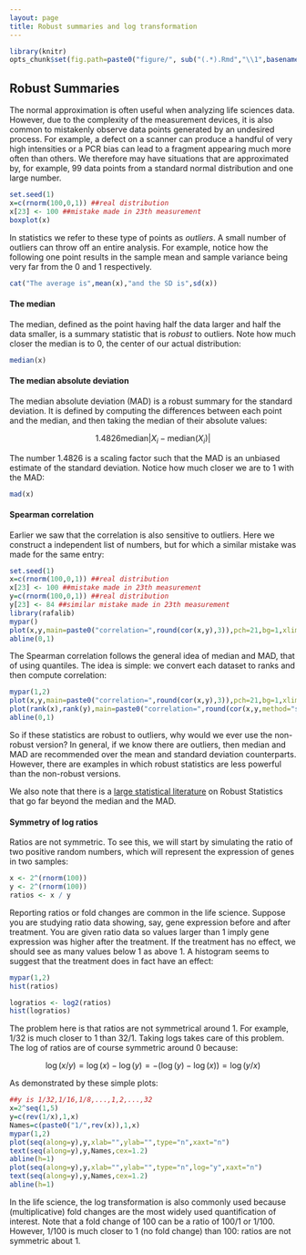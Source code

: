 ```yaml
---
layout: page
title: Robust summaries and log transformation
---
```


```r
library(knitr)
opts_chunk$set(fig.path=paste0("figure/", sub("(.*).Rmd","\\1",basename(knitr:::knit_concord$get('infile'))), "-"))
```

## Robust Summaries

The normal approximation is often useful when analyzing life sciences data. However, due to the complexity of the measurement devices, it is also common to mistakenly observe data points generated by an undesired process. For example, a defect on a scanner can produce a handful of very high intensities or a PCR bias can lead to a fragment appearing much more often than others. We therefore may have situations that are approximated by, for example, 99 data points from a standard normal distribution and one large number.

```r
set.seed(1)
x=c(rnorm(100,0,1)) ##real distribution
x[23] <- 100 ##mistake made in 23th measurement
boxplot(x)
```

In statistics we refer to these type of points as _outliers_. A small number of outliers can throw off an entire analysis. For example, notice how the following one point results in the sample mean and sample variance being very far from the 0 and 1 respectively.

```r
cat("The average is",mean(x),"and the SD is",sd(x))
```

#### The median

The median, defined as the point having half the data larger and half the data smaller, is a summary statistic that is _robust_ to outliers. Note how much closer the median is to 0, the center of our actual distribution:
```r
median(x)
```

#### The median absolute deviation

The median absolute deviation (MAD) is a robust summary for the standard deviation. It is defined by computing the differences between each point and the median, and then taking the median of their absolute values:

$$
 1.4826 \mbox{median} \lvert X_i - \mbox{median}(X_i) \rvert
$$

The number $1.4826$ is a scaling factor such that the MAD is an unbiased 
estimate of the standard deviation. Notice how much closer we are to 1 with the MAD:

```r
mad(x)
```

#### Spearman correlation

Earlier we saw that the correlation is also sensitive to outliers. Here we construct a independent list of numbers, but for which a similar mistake was made for the same entry:

```r
set.seed(1)
x=c(rnorm(100,0,1)) ##real distribution
x[23] <- 100 ##mistake made in 23th measurement
y=c(rnorm(100,0,1)) ##real distribution
y[23] <- 84 ##similar mistake made in 23th measurement
library(rafalib)
mypar()
plot(x,y,main=paste0("correlation=",round(cor(x,y),3)),pch=21,bg=1,xlim=c(-3,100),ylim=c(-3,100))
abline(0,1)
```

The Spearman correlation follows the general idea of median and MAD, that of using quantiles.  The idea is simple: we convert each dataset to ranks and then compute correlation:

```r
mypar(1,2)
plot(x,y,main=paste0("correlation=",round(cor(x,y),3)),pch=21,bg=1,xlim=c(-3,100),ylim=c(-3,100))
plot(rank(x),rank(y),main=paste0("correlation=",round(cor(x,y,method="spearman"),3)),pch=21,bg=1,xlim=c(-3,100),ylim=c(-3,100))
abline(0,1)
```


So if these statistics are robust to outliers, why would we ever use
the non-robust version? In general, if we know there are outliers,
then median and MAD are recommended over the mean and standard
deviation counterparts. However, there are examples in which robust
statistics are less powerful than the non-robust versions.

We also note that there is a [large statistical literature](#foot) on
Robust Statistics that go far beyond the median and the MAD. 

#### Symmetry of log ratios

Ratios are not symmetric. To see this, we will start by simulating the
ratio of two positive random numbers, which will represent the
expression of genes in two samples:

```r
x <- 2^(rnorm(100))
y <- 2^(rnorm(100)) 
ratios <- x / y 
```

Reporting ratios or fold changes are common in the life
science. Suppose you are studying ratio data showing, say, gene
expression before and after treatment. You are given ratio data so
values larger than 1 imply gene expression was higher after the
treatment. If the treatment has no effect, we should see as many
values below 1 as above 1. A histogram seems to suggest that the
treatment does in fact have an effect: 

```r
mypar(1,2)
hist(ratios)

logratios <- log2(ratios)
hist(logratios)
```

The problem here is that ratios are not symmetrical around 1. For example, 1/32 is much closer to 1 than 32/1. Taking logs takes care of this problem. The log of ratios are of course symmetric around 0 because:

$$\log(x/y) = \log(x)-\log(y) = -(\log(y)-\log(x)) = \log(y/x)$$

As demonstrated by these simple plots:

```r
##y is 1/32,1/16,1/8,...,1,2,...,32
x=2^seq(1,5)
y=c(rev(1/x),1,x)
Names=c(paste0("1/",rev(x)),1,x)
mypar(1,2)
plot(seq(along=y),y,xlab="",ylab="",type="n",xaxt="n")
text(seq(along=y),y,Names,cex=1.2)
abline(h=1)
plot(seq(along=y),y,xlab="",ylab="",type="n",log="y",xaxt="n")
text(seq(along=y),y,Names,cex=1.2)
abline(h=1)
```


In the life science, the log transformation is also commonly used
because (multiplicative) fold changes are the most widely used quantification of
interest. Note that a fold change of 100 can be a ratio of 100/1 or
1/100. However, 1/100 is much closer to 1 (no fold change) than 100:
ratios are not symmetric about 1. 

<!-- 
#### Footnotes <a name="foot"></a>

#### Robust Statistics

Robust Statistics, Peter. J. Huber and Elvezio M. Ronchetti, Wiley, 2009.
Introduction to Robust Estimation and Hypothesis Testing, Rand R. Wilcox, 2012.
Robust Statistics: The Approach Based on Influence Functions, Frank R. Hampel, Elvezio M. Ronchetti, Peter J. Rousseeuw, Werner A. Stahel
-->
